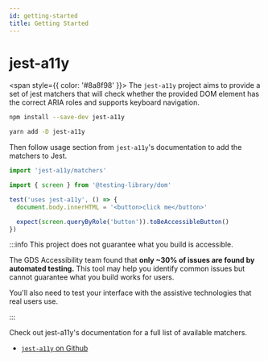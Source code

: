 ```yaml
---
id: getting-started
title: Getting Started
---
```



# jest-a11y

<span style={{ color: '#8a8f98' }}>
  The `jest-a11y` project aims to provide a set of jest matchers that will check whether the
  provided DOM element has the correct ARIA roles and supports keyboard navigation.
</span>

<Tabs>
  <TabItem value="npm">

```sh
npm install --save-dev jest-a11y
```

  </TabItem>
  <TabItem default value="yarn">

```sh
yarn add -D jest-a11y
```

  </TabItem>
</Tabs>

Then follow usage section from `jest-a11y`'s documentation to add the matchers to Jest.

```js
import 'jest-a11y/matchers'
```

```js
import { screen } from '@testing-library/dom'

test('uses jest-a11y', () => {
  document.body.innerHTML = '<button>click me</button>'

  expect(screen.queryByRole('button')).toBeAccessibleButton()
})
```

:::info This project does not guarantee what you build is accessible.

The GDS Accessibility team found that **only ~30% of issues are found by automated testing.** This
tool may help you identify common issues but cannot guarantee what you build works for users.

You'll also need to test your interface with the assistive technologies that real users use.

:::

Check out jest-a11y's documentation for a full list of available matchers.

- [`jest-a11y` on Github](https://github.com/veiko/jest-a11y)
